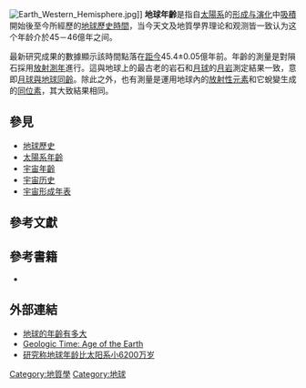 [[File:Earth_Western_Hemisphere.jpg|thumb]]]]
'''地球年齡'''是指自[[太陽系|太陽系]]的[[太阳系的形成与演化|形成与演化]]中[[吸積|吸積]]開始後至今所經歷的[[地球歷史|地球歷史]][[時間|時間]]，当今天文及地質學界理论和观测皆一致认为这个年龄介於45－46億年之间。

最新研究成果的數據顯示該時間點落在[[距今|距今]]45.4±0.05億年前。{{nowrap|<ref name="USGS1997">{{cite web
 | year=1997
 | title=Age of the Earth
 | url=http://pubs.usgs.gov/gip/geotime/age.html
 | publisher=U.S. Geological Survey
 | accessdate=2006-01-10
 | archive-date=2005-12-23
 | archive-url=https://web.archive.org/web/20051223072700/http://pubs.usgs.gov/gip/geotime/age.html
 | dead-url=no
 }}</ref><ref>{{cite journal
 | last=Dalrymple | first=G. Brent
 | title=The age of the Earth in the twentieth century: a problem (mostly) solved | journal=Special Publications, Geological Society of London
 | year=2001 | volume=190 | pages=205–221
 | doi=10.1144/GSL.SP.2001.190.01.14 }}</ref>}}年齡的測量是對隕石採用[[放射測年|放射測年]]進行。這與地球上的最古老的岩石和[[月球|月球]]的[[月岩|月岩]]測定結果一致，意即[[月球的起源|月球與地球同齡]]。除此之外，也有測量是運用地球內的[[放射性元素|放射性元素]]和它蛻變生成的[[同位素|同位素]]，其大致結果相同。

==參見==
*[[地球歷史|地球歷史]]
*[[太陽系年齡|太陽系年齡]]
*[[宇宙年齡|宇宙年齡]]
*[[宇宙历史|宇宙历史]]
*[[宇宙形成年表|宇宙形成年表]]

== 參考文獻 ==
<div class="references-small">
<references />
</div>

== 參考書籍 ==
* {{cite book |author=G. Brent Dalrymple |authorlink= |coauthors= |title=''The Age of the Earth'' |year=1991 |publisher=Stanford University Press |location= |isbn=0804715696 }}

== 外部連結 ==
* [http://angelibrary.com/real/bhdc/049.htm 地球的年齡有多大]{{Wayback|url=http://angelibrary.com/real/bhdc/049.htm |date=20081029235947 }}
* [http://pubs.usgs.gov/gip/geotime/age.html Geologic Time: Age of the Earth]{{Wayback|url=http://pubs.usgs.gov/gip/geotime/age.html |date=20051223072700 }}
* [http://tech.sina.com.cn/d/2007-12-25/09131934315.shtml 研究称地球年龄比太阳系小6200万岁]{{Wayback|url=http://tech.sina.com.cn/d/2007-12-25/09131934315.shtml |date=20071229082227 }}

{{Geol-stub}}
{{地球}}
[[Category:地質學|Category:地質學]]
[[Category:地球|Category:地球]]
